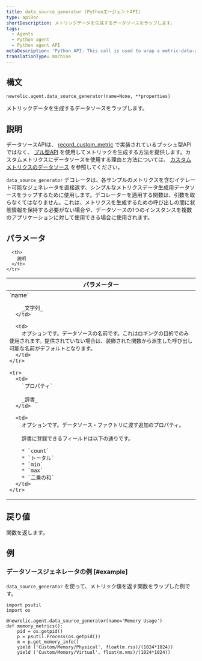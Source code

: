 ```yaml
---
title: data_source_generator (PythonエージェントAPI)
type: apiDoc
shortDescription: メトリックデータを生成するデータソースをラップします。
tags:
  - Agents
  - Python agent
  - Python agent API
metaDescription: 'Python API: This call is used to wrap a metric-data-generating data source.'
translationType: machine
---
```


## 構文

```
newrelic.agent.data_source_generator(name=None, **properties)
```

メトリックデータを生成するデータソースをラップします。

## 説明

データソースAPIは、 [record_custom_metric](/docs/agents/python-agent/python-agent-api/record_custom_metric) で実装されているプッシュ型APIではなく、 [プル型API](/docs/agents/python-agent/supported-features/python-custom-metrics#push-versus-pull-interfaces) を使用してメトリックを生成する方法を提供します。カスタムメトリクスにデータソースを使用する理由と方法については、 [カスタムメトリクスのデータソース](/docs/agents/python-agent/supported-features/python-custom-metrics#custom-metric-data-sources) を参照してください。

`data_source_generator` デコレータは、各サンプルのメトリクスを含むイテレート可能なジェネレータを直接返す、シンプルなメトリクスデータ生成用データソースをラップするために使用します。デコレーターを適用する関数は、引数を取らなくてはなりません。これは、メトリクスを生成するための呼び出しの間に状態情報を保持する必要がない場合や、データソースの1つのインスタンスを複数のアプリケーションに対して使用できる場合に使用されます。

## パラメータ

<table>
  <thead>
    <tr>
      <th width="25%">
        パラメーター
      </th>

      <th>
        説明
      </th>
    </tr>
  </thead>

  <tbody>
    <tr>
      <td>
        `name`

        _文字列_
      </td>

      <td>
        オプションです。データソースの名前です。これはロギングの目的でのみ使用されます。提供されていない場合は、装飾された関数から派生した呼び出し可能な名前がデフォルトとなります。
      </td>
    </tr>

    <tr>
      <td>
        `プロパティ`

        _辞書_
      </td>

      <td>
        オプションです。データソース・ファクトリに渡す追加のプロパティ。

        辞書に登録できるフィールドは以下の通りです。

        * `count`
        * `トータル`
        * `min`
        * `max`
        * `二乗の和`
      </td>
    </tr>
  </tbody>
</table>

## 戻り値

関数を返します。

## 例

### データソースジェネレータの例 [#example]

`data_source_generator` を使って、メトリック値を返す関数をラップした例です。

```
import psutil
import os
 
@newrelic.agent.data_source_generator(name='Memory Usage')
def memory_metrics():
    pid = os.getpid()
    p = psutil.Process(os.getpid())
    m = p.get_memory_info()
    yield ('Custom/Memory/Physical', float(m.rss)/(1024*1024))
    yield ('Custom/Memory/Virtual', float(m.vms)/(1024*1024))
```
